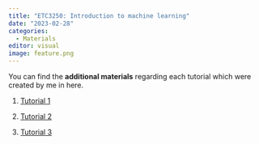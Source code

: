```yaml
---
title: "ETC3250: Introduction to machine learning"
date: "2023-02-28"
categories:
  - Materials
editor: visual
image: feature.png
---
```


You can find the **additional materials** regarding each tutorial which were created by me in here.

1.  [Tutorial 1](https://github.com/JayaniLakshika/Teaching/blob/main/ETC3250/2023/Tutorial_1/cheet_sheet.pdf)

2.  [Tutorial 2](https://github.com/JayaniLakshika/Teaching/blob/main/ETC3250/2023/Tutorial_2/add_material_tute2.pdf)

3.  [Tutorial 3](https://github.com/JayaniLakshika/Teaching/blob/main/ETC3250/2023/Tutorial_3/add_material_tute3.pdf)
